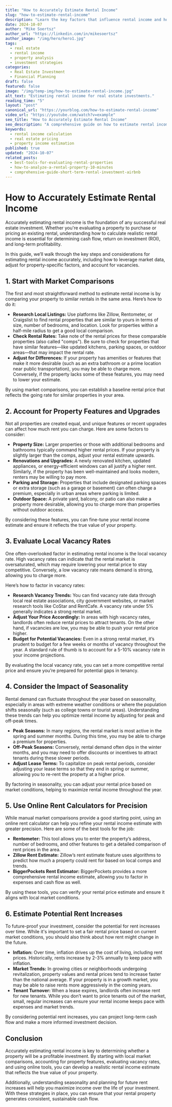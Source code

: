 ```yaml
---
title: "How to Accurately Estimate Rental Income"
slug: "how-to-estimate-rental-income"
description: "Learn the key factors that influence rental income and how to make accurate estimates when analyzing properties. This guide covers market comparisons, vacancy rates, and rental pricing strategies."
date: 2024-10-07
author: "Mike Soertsz"
author_url: "https://linkedin.com/in/mikesoertsz"
author_image: "/img/hero/hero1.jpg"
tags:
  - real estate
  - rental income
  - property analysis
  - investment strategies
categories:
  - Real Estate Investment
  - Financial Planning
draft: false
featured: false
image: "/img/temp-img/how-to-estimate-rental-income.jpg"
alt_text: "Estimating rental income for real estate investments."
reading_time: "5"
layout: "post"
canonical_url: "https://yourblog.com/how-to-estimate-rental-income"
video_url: "https://youtube.com/watch?v=example"
seo_title: "How to Accurately Estimate Rental Income"
seo_description: "A comprehensive guide on how to estimate rental income for real estate properties, including factors like local market comparisons, vacancy rates, and pricing strategies."
keywords:
  - rental income calculation
  - real estate pricing
  - property income estimation
published: true
updated: "2024-10-07"
related_posts:
  - best-tools-for-evaluating-rental-properties
  - how-to-analyze-a-rental-property-10-minutes
  - comprehensive-guide-short-term-rental-investment-airbnb
---
```


# How to Accurately Estimate Rental Income

Accurately estimating rental income is the foundation of any successful real estate investment. Whether you're evaluating a property to purchase or pricing an existing rental, understanding how to calculate realistic rental income is essential for determining cash flow, return on investment (ROI), and long-term profitability.

In this guide, we’ll walk through the key steps and considerations for estimating rental income accurately, including how to leverage market data, adjust for property-specific factors, and account for vacancies.

## 1. Start with Market Comparisons

The first and most straightforward method to estimate rental income is by comparing your property to similar rentals in the same area. Here’s how to do it:

- **Research Local Listings:** Use platforms like Zillow, Rentometer, or Craigslist to find rental properties that are similar to yours in terms of size, number of bedrooms, and location. Look for properties within a half-mile radius to get a good local comparison.
- **Check Rental Rates:** Take note of the rental prices for these comparable properties (also called "comps"). Be sure to check for properties that have similar features—like updated kitchens, parking spaces, or outdoor areas—that may impact the rental rate.
- **Adjust for Differences:** If your property has amenities or features that make it more desirable (such as an extra bathroom or a prime location near public transportation), you may be able to charge more. Conversely, if the property lacks some of these features, you may need to lower your estimate.

By using market comparisons, you can establish a baseline rental price that reflects the going rate for similar properties in your area.

## 2. Account for Property Features and Upgrades

Not all properties are created equal, and unique features or recent upgrades can affect how much rent you can charge. Here are some factors to consider:

- **Property Size:** Larger properties or those with additional bedrooms and bathrooms typically command higher rental prices. If your property is slightly larger than the comps, adjust your rental estimate upwards.
- **Renovations and Upgrades:** A newly renovated kitchen, updated appliances, or energy-efficient windows can all justify a higher rent. Similarly, if the property has been well-maintained and looks modern, renters may be willing to pay more.
- **Parking and Storage:** Properties that include designated parking spaces or extra storage (such as a garage or basement) can often charge a premium, especially in urban areas where parking is limited.
- **Outdoor Space:** A private yard, balcony, or patio can also make a property more desirable, allowing you to charge more than properties without outdoor access.

By considering these features, you can fine-tune your rental income estimate and ensure it reflects the true value of your property.

## 3. Evaluate Local Vacancy Rates

One often-overlooked factor in estimating rental income is the local vacancy rate. High vacancy rates can indicate that the rental market is oversaturated, which may require lowering your rental price to stay competitive. Conversely, a low vacancy rate means demand is strong, allowing you to charge more.

Here’s how to factor in vacancy rates:

- **Research Vacancy Trends:** You can find vacancy rate data through local real estate associations, city government websites, or market research tools like CoStar and RentCafe. A vacancy rate under 5% generally indicates a strong rental market.
- **Adjust Your Price Accordingly:** In areas with high vacancy rates, landlords often reduce rental prices to attract tenants. On the other hand, if vacancies are low, you may be able to push your rental price higher.
- **Budget for Potential Vacancies:** Even in a strong rental market, it’s prudent to budget for a few weeks or months of vacancy throughout the year. A standard rule of thumb is to account for a 5-10% vacancy rate in your income projections.

By evaluating the local vacancy rate, you can set a more competitive rental price and ensure you’re prepared for potential gaps in tenancy.

## 4. Consider the Impact of Seasonality

Rental demand can fluctuate throughout the year based on seasonality, especially in areas with extreme weather conditions or where the population shifts seasonally (such as college towns or tourist areas). Understanding these trends can help you optimize rental income by adjusting for peak and off-peak times.

- **Peak Seasons:** In many regions, the rental market is most active in the spring and summer months. During this time, you may be able to charge a premium for properties.
- **Off-Peak Seasons:** Conversely, rental demand often dips in the winter months, and you may need to offer discounts or incentives to attract tenants during these slower periods.
- **Adjust Lease Terms:** To capitalize on peak rental periods, consider adjusting your lease terms so that they end in spring or summer, allowing you to re-rent the property at a higher price.

By factoring in seasonality, you can adjust your rental price based on market conditions, helping to maximize rental income throughout the year.

## 5. Use Online Rent Calculators for Precision

While manual market comparisons provide a good starting point, using an online rent calculator can help you refine your rental income estimate with greater precision. Here are some of the best tools for the job:

- **Rentometer:** This tool allows you to enter the property’s address, number of bedrooms, and other features to get a detailed comparison of rent prices in the area.
- **Zillow Rent Estimate:** Zillow’s rent estimate feature uses algorithms to predict how much a property could rent for based on local comps and trends.
- **BiggerPockets Rent Estimator:** BiggerPockets provides a more comprehensive rental income estimate, allowing you to factor in expenses and cash flow as well.

By using these tools, you can verify your rental price estimate and ensure it aligns with local market conditions.

## 6. Estimate Potential Rent Increases

To future-proof your investment, consider the potential for rent increases over time. While it's important to set a fair rental price based on current market conditions, you should also think about how rent might change in the future.

- **Inflation:** Over time, inflation drives up the cost of living, including rent prices. Historically, rents increase by 2-3% annually to keep pace with inflation.
- **Market Trends:** In growing cities or neighborhoods undergoing revitalization, property values and rental prices tend to increase faster than the national average. If your property is in a growth market, you may be able to raise rents more aggressively in the coming years.
- **Tenant Turnover:** When a lease expires, landlords often increase rent for new tenants. While you don’t want to price tenants out of the market, small, regular increases can ensure your rental income keeps pace with expenses and market trends.

By considering potential rent increases, you can project long-term cash flow and make a more informed investment decision.

## Conclusion

Accurately estimating rental income is key to determining whether a property will be a profitable investment. By starting with local market comparisons, accounting for property features, evaluating vacancy rates, and using online tools, you can develop a realistic rental income estimate that reflects the true value of your property.

Additionally, understanding seasonality and planning for future rent increases will help you maximize income over the life of your investment. With these strategies in place, you can ensure that your rental property generates consistent, sustainable cash flow.
